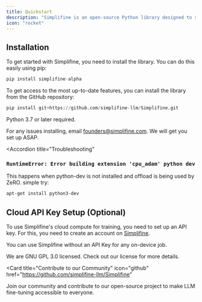 ```yaml
---
title: Quickstart
description: "Simplifine is an open-source Python library designed to streamline the fine-tuning of large language models (LLMs). From training to evaluation to serving, we got your back!"
icon: "rocket"
---
```


## Installation
To get started with Simplifine, you need to install the library. You can do this easily using pip:

```python
pip install simplifine-alpha
```

To get access to the most up-to-date features, you can install the library from the GitHub repository:
```python
pip install git+https://github.com/simplifine-llm/Simplifine.git
```
<Warning>Python 3.7 or later required. </Warning>

<Warning>For any issues installing, email <a href="mailto:founders@simplifine.com">founders@simplifine.com</a>. We will get you set up ASAP. </Warning>

<Accordion
  title="Troubleshooting"
>
  ### `RuntimeError: Error building extension 'cpu_adam' python dev`
  This happens when python-dev is not installed and offload is being used by ZeRO. simple try:

  ``` bash
  apt-get install python3-dev
  ```

</Accordion>

## Cloud API Key Setup (Optional)
To use Simplifine's cloud compute for training, you need to set up an API key.
For this, you need to create an account on [Simplifine](https://app.simplifine.com/).

<Note>You can use Simplifine without an API Key for any on-device job.</Note>


<CardGroup>

<Card title="License" icon="file" href="/license/license">
  We are GNU GPL 3.0 licensed. Check out our license for more details.
</Card>

<Card
  title="Contribute to our Community"
  icon="github"
  href="https://github.com/simplifine-llm/Simplifine"
>
  Join our community and contribute to our open-source project to make LLM fine-tuning accessible to everyone.
</Card>


</CardGroup>